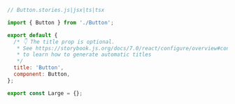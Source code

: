 ```js
// Button.stories.js|jsx|ts|tsx

import { Button } from './Button';

export default {
  /* 👇 The title prop is optional.
   * See https://storybook.js.org/docs/7.0/react/configure/overview#configure-story-loading
   * to learn how to generate automatic titles
   */
  title: 'Button',
  component: Button,
};

export const Large = {};
```
